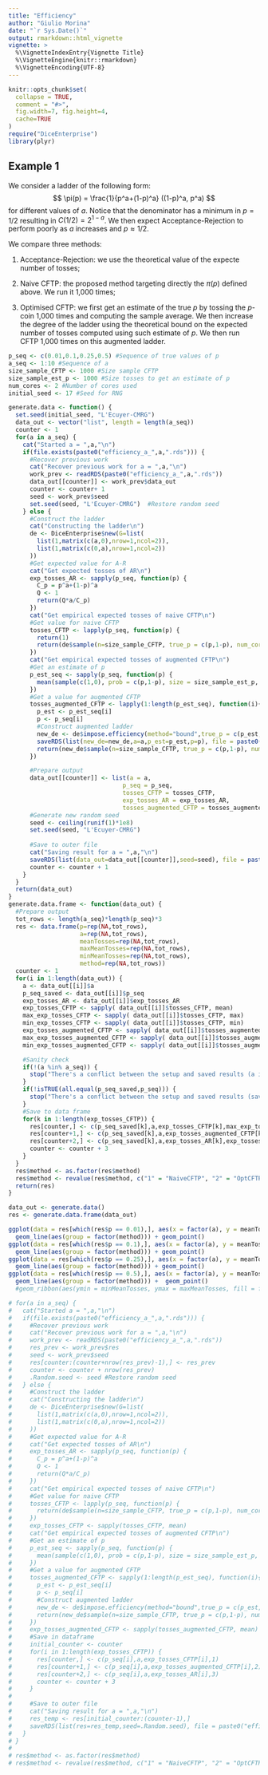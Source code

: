 ```yaml
---
title: "Efficiency"
author: "Giulio Morina"
date: "`r Sys.Date()`"
output: rmarkdown::html_vignette
vignette: >
  %\VignetteIndexEntry{Vignette Title}
  %\VignetteEngine{knitr::rmarkdown}
  %\VignetteEncoding{UTF-8}
---
```


```r
knitr::opts_chunk$set(
  collapse = TRUE,
  comment = "#>",
  fig.width=7, fig.height=4,
  cache=TRUE
)
require("DiceEnterprise")
library(plyr)
```

## Example 1
We consider a ladder of the following form:
$$
\pi(p) = \frac{1}{p^a+(1-p)^a} ((1-p)^a, p^a)
$$
for different values of $a$. Notice that the denominator has a minimum in $p = 1/2$ resulting in $C(1/2) = 2^{1-a}$. We then expect Acceptance-Rejection to perform poorly as $a$ increases and $p \approx 1/2$.

We compare three methods:

1. Acceptance-Rejection: we use the theoretical value of the expecte number of tosses;

2. Naive CFTP: the proposed method targeting directly the $\pi(p)$ defined above. We run it 1,000 times;

3. Optimised CFTP: we first get an estimate of the true $p$ by tossing the $p$-coin 1,000 times and computing the sample average. We then increase the degree of the ladder using the theoretical bound on the expected number of tosses computed using such estimate of $p$. We then run CFTP 1,000 times on this augmented ladder.

```r
p_seq <- c(0.01,0.1,0.25,0.5) #Sequence of true values of p
a_seq <- 1:10 #Sequence of a
size_sample_CFTP <- 1000 #Size sample CFTP
size_sample_est_p <- 1000 #Size tosses to get an estimate of p
num_cores <- 2 #Number of cores used
initial_seed <- 17 #Seed for RNG

generate.data <- function() {
  set.seed(initial_seed, "L'Ecuyer-CMRG") 
  data_out <- vector("list", length = length(a_seq))
  counter <- 1
  for(a in a_seq) {
    cat("Started a = ",a,"\n")
    if(file.exists(paste0("efficiency_a_",a,".rds"))) {
      #Recover previous work
      cat("Recover previous work for a = ",a,"\n")
      work_prev <- readRDS(paste0("efficiency_a_",a,".rds"))
      data_out[[counter]] <- work_prev$data_out
      counter <- counter+ 1
      seed <- work_prev$seed
      set.seed(seed, "L'Ecuyer-CMRG")  #Restore random seed
    } else {
      #Construct the ladder
      cat("Constructing the ladder\n")
      de <- DiceEnterprise$new(G=list(
        list(1,matrix(c(a,0),nrow=1,ncol=2)),
        list(1,matrix(c(0,a),nrow=1,ncol=2))
      ))
      #Get expected value for A-R
      cat("Get expected tosses of AR\n")
      exp_tosses_AR <- sapply(p_seq, function(p) {
        C_p = p^a+(1-p)^a
        Q <- 1
        return(Q*a/C_p)
      })
      cat("Get empirical expected tosses of naive CFTP\n")
      #Get value for naive CFTP
      tosses_CFTP <- lapply(p_seq, function(p) {
        return(1)
        return(de$sample(n=size_sample_CFTP, true_p = c(p,1-p), num_cores = num_cores, verbose = TRUE)[[2]])
      })
      cat("Get empirical expected tosses of augmented CFTP\n")
      #Get an estimate of p
      p_est_seq <- sapply(p_seq, function(p) {
        mean(sample(c(1,0), prob = c(p,1-p), size = size_sample_est_p, replace = TRUE))
      })
      #Get a value for augmented CFTP
      tosses_augmented_CFTP <- lapply(1:length(p_est_seq), function(i){
        p_est <- p_est_seq[i]
        p <- p_seq[i]
        #Construct augmented ladder
        new_de <- de$impose.efficiency(method="bound",true_p = c(p_est,1-p_est))
        saveRDS(list(new_de=new_de,a=a,p_est=p_est,p=p), file = paste0("augmented_de_a_",a,"_pest_",p_est,".rds"))
        return(new_de$sample(n=size_sample_CFTP, true_p = c(p,1-p), num_cores = num_cores, verbose = TRUE)[[2]])
      })

      #Prepare output
      data_out[[counter]] <- list(a = a,
                                p_seq = p_seq,
                                tosses_CFTP = tosses_CFTP,
                                exp_tosses_AR = exp_tosses_AR,
                                tosses_augmented_CFTP = tosses_augmented_CFTP) 
      #Generate new random seed
      seed <- ceiling(runif(1)*1e8)
      set.seed(seed, "L'Ecuyer-CMRG") 
      
      #Save to outer file
      cat("Saving result for a = ",a,"\n")
      saveRDS(list(data_out=data_out[[counter]],seed=seed), file = paste0("efficiency_a_",a,".rds"))
      counter <- counter + 1
    }
  }
  return(data_out)
}
generate.data.frame <- function(data_out) {
  #Prepare output
  tot_rows <- length(a_seq)*length(p_seq)*3
  res <- data.frame(p=rep(NA,tot_rows),
                    a=rep(NA,tot_rows), 
                    meanTosses=rep(NA,tot_rows),
                    maxMeanTosses=rep(NA,tot_rows),
                    minMeanTosses=rep(NA,tot_rows),
                    method=rep(NA,tot_rows))
  counter <- 1
  for(i in 1:length(data_out)) {
    a <- data_out[[i]]$a
    p_seq_saved <- data_out[[i]]$p_seq
    exp_tosses_AR <- data_out[[i]]$exp_tosses_AR
    exp_tosses_CFTP <- sapply( data_out[[i]]$tosses_CFTP, mean)
    max_exp_tosses_CFTP <- sapply( data_out[[i]]$tosses_CFTP, max)
    min_exp_tosses_CFTP <- sapply( data_out[[i]]$tosses_CFTP, min)
    exp_tosses_augmented_CFTP <- sapply( data_out[[i]]$tosses_augmented_CFTP, mean)
    max_exp_tosses_augmented_CFTP <- sapply( data_out[[i]]$tosses_augmented_CFTP, max)
    min_exp_tosses_augmented_CFTP <- sapply( data_out[[i]]$tosses_augmented_CFTP, min)

    #Sanity check
    if(!(a %in% a_seq)) {
      stop("There's a conflict between the setup and saved results (a is not in a_seq).")
    }
    if(!isTRUE(all.equal(p_seq_saved,p_seq))) {
      stop("There's a conflict between the setup and saved results (saved p_seq is not equal to p_seq).")
    }
    #Save to data frame
    for(k in 1:length(exp_tosses_CFTP)) {
      res[counter,] <- c(p_seq_saved[k],a,exp_tosses_CFTP[k],max_exp_tosses_CFTP[k],min_exp_tosses_CFTP[k],1)
      res[counter+1,] <- c(p_seq_saved[k],a,exp_tosses_augmented_CFTP[k],max_exp_tosses_augmented_CFTP[k],min_exp_tosses_augmented_CFTP[k],2)
      res[counter+2,] <- c(p_seq_saved[k],a,exp_tosses_AR[k],exp_tosses_AR[k],exp_tosses_AR[k],3)
      counter <- counter + 3
    }
  }
  res$method <- as.factor(res$method)
  res$method <- revalue(res$method, c("1" = "NaiveCFTP", "2" = "OptCFTP" , "3" = "AR"))
  return(res)
}

data_out <- generate.data()
res <- generate.data.frame(data_out)

ggplot(data = res[which(res$p == 0.01),], aes(x = factor(a), y = meanTosses, colour = factor(method))) + ggtitle("True p: 0.01") +
  geom_line(aes(group = factor(method))) + geom_point()
ggplot(data = res[which(res$p == 0.1),], aes(x = factor(a), y = meanTosses, colour = factor(method))) + ggtitle("True p: 0.1") +
  geom_line(aes(group = factor(method))) + geom_point()
ggplot(data = res[which(res$p == 0.25),], aes(x = factor(a), y = meanTosses, colour = factor(method))) + ggtitle("True p: 0.25") +
  geom_line(aes(group = factor(method))) + geom_point()
ggplot(data = res[which(res$p == 0.5),], aes(x = factor(a), y = meanTosses, colour = factor(method))) + ggtitle("True p: 0.5") +
  geom_line(aes(group = factor(method))) +  geom_point()
  #geom_ribbon(aes(ymin = minMeanTosses, ymax = maxMeanTosses, fill = factor(method)), alpha = 0.2, color = NA)

```

```r
# for(a in a_seq) {
#   cat("Started a = ",a,"\n")
#   if(file.exists(paste0("efficiency_a_",a,".rds"))) {
#     #Recover previous work
#     cat("Recover previous work for a = ",a,"\n")
#     work_prev <- readRDS(paste0("efficiency_a_",a,".rds"))
#     res_prev <- work_prev$res
#     seed <- work_prev$seed
#     res[counter:(counter+nrow(res_prev)-1),] <- res_prev
#     counter <- counter + nrow(res_prev)
#     .Random.seed <- seed #Restore random seed
#   } else {
#     #Construct the ladder
#     cat("Constructing the ladder\n")
#     de <- DiceEnterprise$new(G=list(
#       list(1,matrix(c(a,0),nrow=1,ncol=2)),
#       list(1,matrix(c(0,a),nrow=1,ncol=2))
#     ))
#     #Get expected value for A-R
#     cat("Get expected tosses of AR\n")
#     exp_tosses_AR <- sapply(p_seq, function(p) {
#       C_p = p^a+(1-p)^a
#       Q <- 1
#       return(Q*a/C_p)
#     })
#     cat("Get empirical expected tosses of naive CFTP\n")
#     #Get value for naive CFTP
#     tosses_CFTP <- lapply(p_seq, function(p) {
#       return(de$sample(n=size_sample_CFTP, true_p = c(p,1-p), num_cores = num_cores, verbose = TRUE)[[2]])
#     })
#     exp_tosses_CFTP <- sapply(tosses_CFTP, mean)
#     cat("Get empirical expected tosses of augmented CFTP\n")
#     #Get an estimate of p
#     p_est_seq <- sapply(p_seq, function(p) {
#       mean(sample(c(1,0), prob = c(p,1-p), size = size_sample_est_p, replace = TRUE))
#     })
#     #Get a value for augmented CFTP
#     tosses_augmented_CFTP <- sapply(1:length(p_est_seq), function(i){
#       p_est <- p_est_seq[i]
#       p <- p_seq[i]
#       #Construct augmented ladder
#       new_de <- de$impose.efficiency(method="bound",true_p = c(p_est,1-p_est))
#       return(new_de$sample(n=size_sample_CFTP, true_p = c(p,1-p), num_cores = num_cores, verbose = TRUE)[[2]])
#     })
#     exp_tosses_augmented_CFTP <- sapply(tosses_augmented_CFTP, mean)
#     #Save in dataframe
#     initial_counter <- counter
#     for(i in 1:length(exp_tosses_CFTP)) {
#       res[counter,] <- c(p_seq[i],a,exp_tosses_CFTP[i],1)
#       res[counter+1,] <- c(p_seq[i],a,exp_tosses_augmented_CFTP[i],2)
#       res[counter+2,] <- c(p_seq[i],a,exp_tosses_AR[i],3)
#       counter <- counter + 3
#     }
#     
#     #Save to outer file
#     cat("Saving result for a = ",a,"\n")
#     res_temp <- res[initial_counter:(counter-1),]
#     saveRDS(list(res=res_temp,seed=.Random.seed), file = paste0("efficiency_a_",a,".rds"))
#   }
# }
# 
# res$method <- as.factor(res$method)
# res$method <- revalue(res$method, c("1" = "NaiveCFTP", "2" = "OptCFTP" , "3" = "AR"))
```


